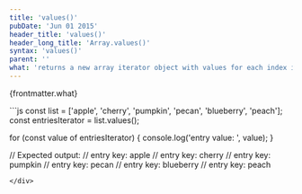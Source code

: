 ```yaml
---
title: 'values()'
pubDate: 'Jun 01 2015'
header_title: 'values()'
header_long_title: 'Array.values()'
syntax: 'values()'
parent: ''
what: 'returns a new array iterator object with values for each index in the array'
---
```


{frontmatter.what}

<div class="copy-to-clipboard-wrap" id="code-sample-01">
<CopyToClipboard id="code-sample-01"></CopyToClipboard>
```js
const list = ['apple', 'cherry', 'pumpkin', 'pecan', 'blueberry', 'peach'];
const entriesIterator = list.values();

for (const value of entriesIterator) {
  console.log('entry value: ', value);
}

// Expected output:
// entry key:  apple
// entry key:  cherry
// entry key:  pumpkin
// entry key:  pecan
// entry key:  blueberry
// entry key:  peach
```
</div>
